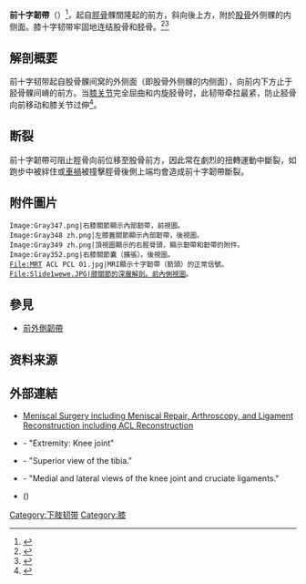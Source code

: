 {{Expert|time=2015-12-14T03:32:40+00:00}}
{{medical}}
{{noteTA
|T=zh-hant:前十字韌帶; zh-hans:前交叉韧带
|G1=Kavalan language
}}
{{Infobox ligament
|Name         = 前十字韌帶
|Latin        = ligamentum cruciatum anterius
|Image        = Knee diagram zh.svg
|Caption      = 右膝圖。前十字韌帶標記在中心左側。 
|Image2       =
|Caption2     =
|From         = [[股骨|股骨]]{{le|股骨外側髁|Lateral condyle of femur|外側髁}}
|To           = [[脛骨|脛骨]]{{le|髁間區|intercondyloid eminence}}
<!--
|GraySubject  = 93
|GrayPage     = 342
|DorlandsPre  = l_09
|DorlandsSuf  = 12492099
-->
}}
'''前十字韌帶'''（{{lang-en|Anterior cruciate ligament，簡稱ACL}}）<ref>{{cite web |url=http://www.cnctst.gov.cn/index.jsp |title=全国科学技术名词审定委员 |deadurl=yes |archiveurl=https://web.archive.org/web/20101122212502/http://www.cnctst.gov.cn/index.jsp |archivedate=2010-11-22 |accessdate=2010-11-15 }}</ref>，起自[[脛骨|脛骨]]髁間隆起的前方，斜向後上方，附於[[股骨|股骨]]外侧髁的内侧面。膝十字韧带牢固地连结股骨和胫骨。<ref>{{Cite book |author=顾晓松 |title=人体解剖学 |location=北京 |publisher=科学出版社 |date=2006 |pages=第46页 |ISBN=7-03-017867-X}}</ref><ref>{{Cite news |first=Alice |last=Smellie |title=Surgeons finally win the Battle of Wounded Knee: Revolutionary new operation to repair joint uses ligament nobody knew existed until six months ago |url=http://www.dailymail.co.uk/health/article-2613883/Surgeons-finally-win-Battle-Wounded-Knee-Revolutionary-new-operation-repair-joint-uses-ligament-knew-existed-six-months-ago.html |publisher=[[每日郵報|Daily Mail]] |date=26 April 2014 |language=en |accessdate=2014-04-27 |archive-date=2020-11-12 |archive-url=https://web.archive.org/web/20201112024349/https://www.dailymail.co.uk/health/article-2613883/Surgeons-finally-win-Battle-Wounded-Knee-Revolutionary-new-operation-repair-joint-uses-ligament-knew-existed-six-months-ago.html |dead-url=no }}</ref>

==解剖概要==
前十字韧带起自股骨髁间窝的外侧面（即股骨外侧髁的内侧面），向前内下方止于胫骨髁间嵴的前方。当[[膝关节|膝关节]]完全屈曲和内旋胫骨时，此韧带牵拉最紧，防止胫骨向前移动和膝关节过伸<ref>{{Cite book | author = 吴在德、吴肇汉 | coauthors= 郑树、安洪、汪建平 | title = 外科学 | location = 北京 | publisher = 人民卫生出版社 | date = 2008 | pages = 第784-785页 |ISBN =978-7-117-09621-8}}</ref>。

==断裂==
前十字韌帶可阻止脛骨向前位移至股骨前方，因此常在劇烈的扭轉運動中斷裂，如跑步中被絆住或[[車禍|車禍]]被撞擊脛骨後側上端均會造成前十字韌帶斷裂。

==附件圖片==
<gallery>
 Image:Gray347.png|右膝關節顯示內部韌帶，前視圖。
 Image:Gray348 zh.png|左膝蓋關節顯示內部韌帶，後視圖。
 Image:Gray349 zh.png|頂視圖顯示的右脛骨頭，顯示韌帶和韌帶的附件。
 Image:Gray352.png|右膝關節囊（擴張）。後視圖。
 File:MRT ACL PCL 01.jpg|MRI顯示十字韌帶（箭頭）的正常信號。
 File:Slide1wewe.JPG|膝關節的深層解剖。前內側視圖。
</gallery>

==參見==
*[[前外側韌帶|前外側韌帶]]

==资料来源==
{{reflist|2}}

==外部連結==
*[http://hampshireknee.co.uk/ Meniscal Surgery including Meniscal Repair, Arthroscopy, and Ligament Reconstruction including ACL Reconstruction] {{Wayback|url=http://hampshireknee.co.uk/ |date=20180307011354 }}
* {{SUNYAnatomyLabs|17|02|07|01}} - "Extremity: Knee joint"
* {{SUNYAnatomyFigs|17|07|08}} - "Superior view of the tibia."
* {{SUNYAnatomyFigs|17|08|03}} - "Medial and lateral views of the knee joint and cruciate ligaments."
* {{NormanAnatomy|lljoints}} ({{NormanAnatomyFig|antkneejointopenflexed}})

[[Category:下肢韧带|Category:下肢韧带]]
[[Category:膝|Category:膝]]